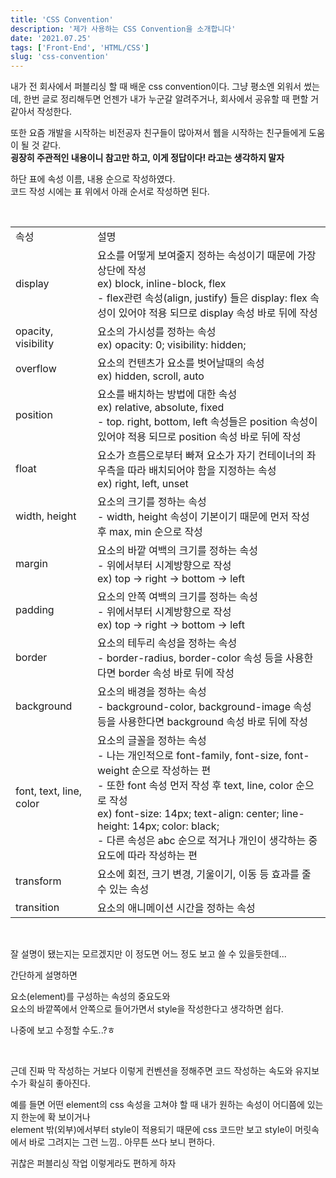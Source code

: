 ```yaml
---
title: 'CSS Convention'
description: '제가 사용하는 CSS Convention을 소개합니다'
date: '2021.07.25'
tags: ['Front-End', 'HTML/CSS']
slug: 'css-convention'
---
```


내가 전 회사에서 퍼블리싱 할 때 배운 css convention이다.
그냥 평소엔 외워서 썼는데, 한번 글로 정리해두면
언젠가 내가 누군갈 알려주거나, 회사에서 공유할 때 편할 거 같아서 작성한다.

또한 요즘 개발을 시작하는 비전공자 친구들이 많아져서 웹을 시작하는 친구들에게 도움이 될 것 같다.  
**굉장히 주관적인 내용이니 참고만 하고, 이게 정답이다! 라고는 생각하지 말자**

하단 표에 속성 이름, 내용 순으로 작성하였다.  
코드 작성 시에는 표 위에서 아래 순서로 작성하면 된다.

<br />

<table>
  <tbody>
    <tr>
        <td>속성</td>
        <td>설명</td>
    </tr>
    <tr>
        <td>display</td>
        <td>요소를 어떻게 보여줄지 정하는 속성이기 때문에 가장 상단에 작성<br />ex) block, inline-block, flex<br /><span style={{ 'font-size': '12px' }}>- flex관련 속성(align, justify) 들은 display: flex 속성이 있어야 적용 되므로 display 속성 바로 뒤에 작성</span></td>
    </tr>
    <tr>
        <td>opacity, visibility</td>
        <td>요소의 가시성를 정하는 속성<br />ex) opacity: 0; visibility: hidden;</td>
    </tr>
    <tr>
        <td>overflow</td>
        <td>요소의 컨텐츠가 요소를 벗어날때의 속성<br />ex) hidden, scroll, auto</td>
    </tr>
    <tr>
        <td>position</td>
        <td>요소를 배치하는 방법에 대한 속성<br />ex) relative, absolute, fixed<br /><span style={{ 'font-size': '12px' }}>- top. right, bottom, left 속성들은 position 속성이 있어야 적용 되므로 position 속성 바로 뒤에 작성</span></td>
    </tr>
    <tr>
        <td>float</td>
        <td>요소가 흐름으로부터 빠져 요소가 자기 컨테이너의 좌우측을 따라 배치되어야 함을 지정하는 속성<br />ex) right, left, unset</td>
    </tr>
    <tr>
        <td>width, height</td>
        <td>요소의 크기를 정하는 속성<br /><span style={{ 'font-size': '12px' }}>- width, height 속성이 기본이기 때문에 먼저 작성 후 max, min 순으로 작성</span></td>
    </tr>
    <tr>
        <td>margin</td>
        <td>요소의 바깥 여백의 크기를 정하는 속성<br /><span style={{ 'font-size': '12px' }}>- 위에서부터 시계방향으로 작성<br />ex) top -&gt; right -&gt; bottom -&gt; left</span></td>
    </tr>
    <tr>
        <td>padding</td>
        <td>요소의 안쪽 여백의 크기를 정하는 속성<br /><span style={{ 'font-size': '12px' }}>- 위에서부터 시계방향으로 작성<br />ex) top -&gt; right -&gt; bottom -&gt; left</span></td>
    </tr>
    <tr>
        <td>border</td>
        <td>요소의 테두리 속성을 정하는 속성<br /><span style={{ 'font-size': '12px' }}>- border-radius, border-color 속성 등을 사용한다면 border 속성 바로 뒤에 작성</span></td>
    </tr>
    <tr>
        <td>background</td>
        <td>요소의 배경을 정하는 속성<br /><span style={{ 'font-size': '12px' }}>- background-color, background-image 속성 등을 사용한다면 background 속성 바로 뒤에 작성</span></td>
    </tr>
    <tr>
        <td>font, text, line, color</td>
        <td>요소의 글꼴을 정하는 속성<br /><span style={{ 'font-size': '12px' }}>- 나는 개인적으로 font-family, font-size, font-weight 순으로 작성하는 편<br />- 또한 font 속성 먼저 작성 후 text, line, color 순으로 작성<br />ex) font-size: 14px; text-align: center; line-height: 14px; color: black; <br />- 다른 속성은 abc 순으로 적거나 개인이 생각하는 중요도에 따라 작성하는 편</span></td>
    </tr>
    <tr>
        <td>transform</td>
        <td>요소에 회전, 크기 변경, 기울이기, 이동 등 효과를 줄 수 있는 속성</td>
    </tr>
    <tr>
        <td>transition</td>
        <td>요소의 애니메이션 시간을 정하는 속성</td>
    </tr>
  </tbody>
</table>

<br />

잘 설명이 됐는지는 모르겠지만 이 정도면 어느 정도 보고 쓸 수 있을듯한데...

간단하게 설명하면

요소(element)를 구성하는 속성의 중요도와  
요소의 바깥쪽에서 안쪽으로 들어가면서 style을 작성한다고 생각하면 쉽다.

나중에 보고 수정할 수도..?ㅎ

<br />

근데 진짜 막 작성하는 거보다 이렇게 컨벤션을 정해주면 코드 작성하는 속도와 유지보수가 확실히 좋아진다.

예를 들면 어떤 element의 css 속성을 고쳐야 할 때 내가 원하는 속성이 어디쯤에 있는지 한눈에 확 보이거나  
element 밖(외부)에서부터 style이 적용되기 때문에 css 코드만 보고 style이 머릿속에서 바로 그려지는 그런 느낌.. 아무튼 쓰다 보니 편하다.

귀찮은 퍼블리싱 작업 이렇게라도 편하게 하자
